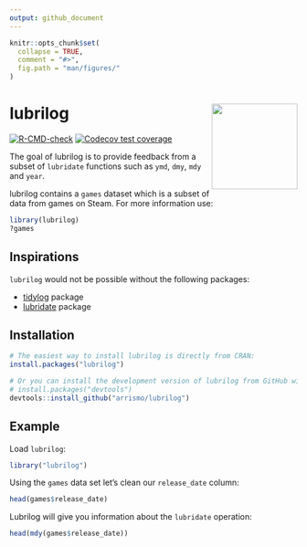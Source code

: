 ```yaml
---
output: github_document
---
```


<!-- README.md is generated from README.Rmd. Please edit that file -->

```r
knitr::opts_chunk$set(
  collapse = TRUE,
  comment = "#>",
  fig.path = "man/figures/"
)
```

# lubrilog <img src="man/figures/lubrilog.png" align="right" height="150" width="150"/>

<!-- badges: start -->

[![R-CMD-check](https://github.com/arrismo/lubrilog/actions/workflows/R-CMD-check.yaml/badge.svg)](https://github.com/arrismo/lubrilog/actions/workflows/R-CMD-check.yaml) [![Codecov test coverage](https://codecov.io/gh/arrismo/lubrilog/graph/badge.svg)](https://app.codecov.io/gh/arrismo/lubrilog)

<!-- badges: end -->

The goal of lubrilog is to provide feedback from a subset of `lubridate` functions such as `ymd`, `dmy`, `mdy` and `year`.

lubrilog contains a `games` dataset which is a subset of data from games on Steam. For more information use:

```r
library(lubrilog)
?games
```

## Inspirations

`lubrilog` would not be possible without the following packages:

-   [tidylog](https://github.com/elbersb/tidylog/tree/master?tab=readme-ov-file) package
-   [lubridate](https://github.com/tidyverse/lubridate) package


## Installation

```r
# The easiest way to install lubrilog is directly from CRAN:
install.packages("lubrilog")

# Or you can install the development version of lubrilog from GitHub with:
# install.packages("devtools")
devtools::install_github("arrismo/lubrilog")
```

## Example

Load `lubrilog`:

```r
library("lubrilog")
```

Using the `games` data set let's clean our `release_date` column:

```r
head(games$release_date)
```

Lubrilog will give you information about the `lubridate` operation:

```r
head(mdy(games$release_date))
```
